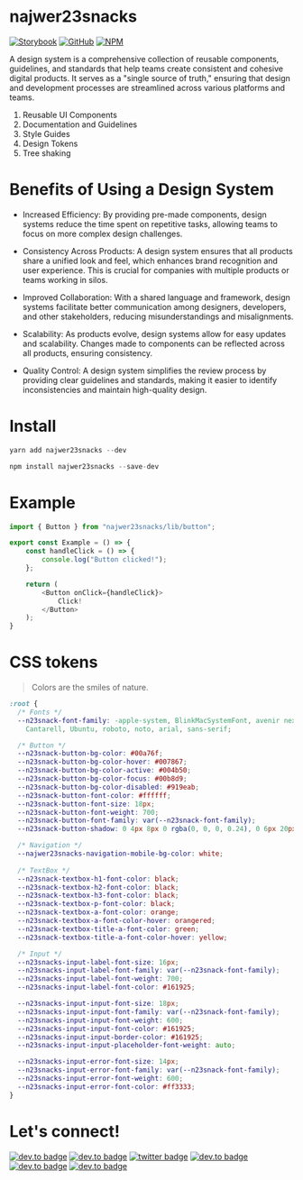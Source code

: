 
<Meta title="Doc" />

# najwer23snacks

[![Storybook](https://img.shields.io/badge/-Storybook-FF4785?style=for-the-badge&logo=storybook&logoColor=white)](https://najwer23.github.io/najwer23snacks) [![GitHub](https://img.shields.io/badge/github-%23121011.svg?style=for-the-badge&logo=github&logoColor=white)](https://github.com/najwer23/najwer23snacks) [![NPM](https://img.shields.io/badge/NPM-%23CB3837.svg?style=for-the-badge&logo=npm&logoColor=white)](https://www.npmjs.com/search?q=najwer23snacks)

A design system is a comprehensive collection of reusable components, guidelines, and standards that help teams create consistent and cohesive digital products. It serves as a "single source of truth," ensuring that design and development processes are streamlined across various platforms and teams.

1. Reusable UI Components
2. Documentation and Guidelines
3. Style Guides
4. Design Tokens
5. Tree shaking

# Benefits of Using a Design System

- Increased Efficiency: By providing pre-made components, design systems reduce the time spent on repetitive tasks, allowing teams to focus on more complex design challenges.

- Consistency Across Products: A design system ensures that all products share a unified look and feel, which enhances brand recognition and user experience. This is crucial for companies with multiple products or teams working in silos.

- Improved Collaboration: With a shared language and framework, design systems facilitate better communication among designers, developers, and other stakeholders, reducing misunderstandings and misalignments.

- Scalability: As products evolve, design systems allow for easy updates and scalability. Changes made to components can be reflected across all products, ensuring consistency.

- Quality Control: A design system simplifies the review process by providing clear guidelines and standards, making it easier to identify inconsistencies and maintain high-quality design.

# Install

```js
yarn add najwer23snacks --dev
```

```js
npm install najwer23snacks --save-dev
```

# Example

```typescript
import { Button } from "najwer23snacks/lib/button";

export const Example = () => {
    const handleClick = () => {
        console.log("Button clicked!");
    };

    return (
        <Button onClick={handleClick}>
            Click!
        </Button>
    );
}
```

# CSS tokens

> Colors are the smiles of nature.

```css
:root {
  /* Fonts */
  --n23snack-font-family: -apple-system, BlinkMacSystemFont, avenir next, avenir, segoe ui, helvetica neue, helvetica,
    Cantarell, Ubuntu, roboto, noto, arial, sans-serif;

  /* Button */
  --n23snack-button-bg-color: #00a76f;
  --n23snack-button-bg-color-hover: #007867;
  --n23snack-button-bg-color-active: #004b50;
  --n23snack-button-bg-color-focus: #00b8d9;
  --n23snack-button-bg-color-disabled: #919eab;
  --n23snack-button-font-color: #ffffff;
  --n23snack-button-font-size: 18px;
  --n23snack-button-font-weight: 700;
  --n23snack-button-font-family: var(--n23snack-font-family);
  --n23snack-button-shadow: 0 4px 8px 0 rgba(0, 0, 0, 0.24), 0 6px 20px 0 rgba(0, 0, 0, 0.19);

  /* Navigation */
  --najwer23snacks-navigation-mobile-bg-color: white;
  
  /* TextBox */
  --n23snack-textbox-h1-font-color: black;
  --n23snack-textbox-h2-font-color: black;
  --n23snack-textbox-h3-font-color: black;
  --n23snack-textbox-p-font-color: black;
  --n23snack-textbox-a-font-color: orange;
  --n23snack-textbox-a-font-color-hover: orangered;
  --n23snack-textbox-title-a-font-color: green;
  --n23snack-textbox-title-a-font-color-hover: yellow;

  /* Input */
  --n23snacks-input-label-font-size: 16px;
  --n23snacks-input-label-font-family: var(--n23snack-font-family);
  --n23snacks-input-label-font-weight: 700;
  --n23snacks-input-label-font-color: #161925;

  --n23snacks-input-input-font-size: 18px;
  --n23snacks-input-input-font-family: var(--n23snack-font-family);
  --n23snacks-input-input-font-weight: 600;
  --n23snacks-input-input-font-color: #161925;
  --n23snacks-input-input-border-color: #161925;
  --n23snacks-input-input-placeholder-font-weight: auto;

  --n23snacks-input-error-font-size: 14px;
  --n23snacks-input-error-font-family: var(--n23snack-font-family);
  --n23snacks-input-error-font-weight: 600;
  --n23snacks-input-error-font-color: #ff3333;
}
```

# Let's connect!

[![dev.to badge](https://img.shields.io/badge/-Portfolio-%239F2B68?style=flat&logo=GoogleChrome&logoColor=white)](https://najwer23.github.io/)
[![dev.to badge](https://img.shields.io/badge/-Résumé-%23017745?style=flat&logo=AdobeAcrobatReader&logoColor=white)](https://najwer23.github.io/resume/)
[![twitter badge](https://img.shields.io/badge/-najwer23-%231FA1F1?style=flat&logo=x&logoColor=white)](https://twitter.com/najwer23)
[![dev.to badge](https://img.shields.io/badge/-najwer23-%230177B5?style=flat&logo=linkedin)](https://www.linkedin.com/in/najwer23)
[![dev.to badge](https://img.shields.io/badge/-najwer23-%23ffffff?style=flat&logo=Leetcode)](https://leetcode.com/najwer23/)
[![dev.to badge](https://img.shields.io/badge/-najwer23-%23cb3837?style=flat&logo=Npm)](https://www.npmjs.com/~najwer23)
